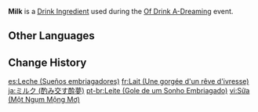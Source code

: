 {{For|the non-event item|Milk}}
{{Item Infobox
|id           = 410004
|title        = Milk
|image        = Item Milk (Of Drink A-Dreaming).png
|type         = Drink Ingredients
|group        = Event Items
|description  = [[Milk]] brought in from specific supply channels. The mouthfeel is incredibly smooth, and the aftertaste is sweet.
|quality      = 1
|event        = Of Drink A-Dreaming
}}
'''Milk''' is a [[Drink Ingredient]] used during the [[Of Drink A-Dreaming]] event.

==Other Languages==
{{Other Languages
|default_hidden = 1
|en      = Milk
|zhs     = 牛奶
|zhs_rm  = Niúnǎi
|zht     = 牛奶
|zht_rm  = Niúnǎi
|ja      = ミルク
|ja_rm   = Miruku
|ko      = 우유
|es      = Leche
|fr      = Lait
|ru      = Молоко
|th      = Milk
|vi      = Sữa
|de      = Milch
|id      = Susu
|pt      = Leite
}}

==Change History==
{{Change History|2.5}}

[[es:Leche (Sueños embriagadores)]]
[[fr:Lait (Une gorgée d'un rêve d'ivresse)]]
[[ja:ミルク (酌み交す酔夢)]]
[[pt-br:Leite (Gole de um Sonho Embriagado)]]
[[vi:Sữa (Một Ngụm Mộng Mơ)]]